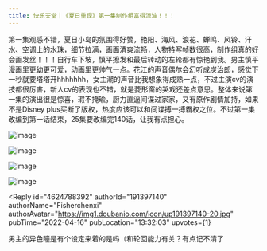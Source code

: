 ```yaml
---
title: 快乐天堂｜《夏日重现》第一集制作组富得流油！！！
---
```



<Forum groupName="动画番剧" groupUrl="https://www.douban.com/group/596353/" archivedAt="2025-05-16T16:36:56.634Z">
  <Post
    id="264706141"
    title="快乐天堂｜《夏日重现》第一集制作组富得流油！！！"
    url="https://www.douban.com/group/topic/264706141/?_spm_id=MjE0NTU3NDkx"
    pubTime="2023-06-19"
    highlightUserId="191397140"
  >
第一集观感不错，夏日小岛的氛围得好赞，艳阳、海风、浪花、蝉鸣、风铃、汗水、空调上的水珠，细节拉满，画面清爽流畅，人物特写帧数很高，制作组真的好会画发丝！！！自行车下坡，慎平撩发和最后转动的左轮都有惊艳到我。男主慎平漫画里更幼更可爱，动画里更帅气一点。花江的声音偶尔会幻听成炭治郎，感觉下一秒就要塔塔开hhhhhhh，女主潮的声音比我想象得成熟一点，不过主演cv的演技都很厉害，新人cv的表现也不错，就是菱形窗的哭戏还差点意思。整体来说第一集的演出很是惊喜，瑕不掩瑜，厨力直逼间谍过家家，又有原作剧情加持，如果不是Disney
plus买断了版权，热度应该可以和间谍搏一搏霸权之位。不过第一集改编到第一话结束，25集要改编完140话，让我有点担心。

![image](https://img3.doubanio.com/view/group_topic/l/public/p541811523.webp)

![image](https://img9.doubanio.com/view/group_topic/l/public/p541811524.webp)

![image](https://img1.doubanio.com/view/group_topic/l/public/p541811518.webp)

![image](https://img2.doubanio.com/view/group_topic/l/public/p541811521.webp)

<Reply
  id="4624788392"
  authorId="191397140"
  authorName="Fisherchenxi"
  authorAvatar="https://img1.doubanio.com/icon/up191397140-20.jpg"
  pubTime="2022-04-16"
  pubLocation="13:32:03"
  upvotes={1}
>
男主的异色瞳是有个设定来着的是吗（和轮回能力有关？有点记不清了
</Reply>
  </Post>
</Forum>
